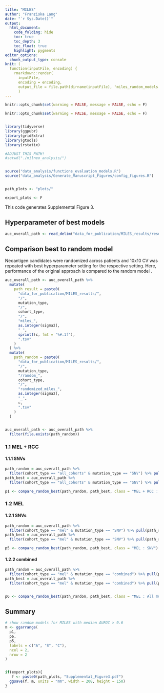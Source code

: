 ```yaml
---
title: "MILES"
author: "Franziska Lang"
date: "`r Sys.Date()`"
output: 
  html_document:
    code_folding: hide
    toc: true
    toc_depth: 3    
    toc_float: true
    highlight: pygments
editor_options: 
  chunk_output_type: console
knit: (
  function(inputFile, encoding) { 
    rmarkdown::render(
      inputFile, 
      encoding = encoding, 
      output_file = file.path(dirname(inputFile), "miles_random_models.html")) }
      )
---
```


```r
knitr::opts_chunk$set(warning = FALSE, message = FALSE, echo = F)

knitr::opts_chunk$set(warning = FALSE, message = FALSE, echo = F)


library(tidyverse)
library(ggpubr)
library(gridExtra)
library(gtools)
library(rstatix)

#ADJUST THIS PATH!
#setwd("./milneo_analysis/")


source("data_analysis/functions_evaluation_models.R")
source("data_analysis/Generate_Manuscript_Figures/config_figures.R")


path_plots <- "plots/"

export_plots <- F
```

This code generates Supplemental Figure 3. 

## Hyperparameter of best models 


```r

auc_overall_path <- read_delim("data_for_publication/MILES_results/results_summary_v1.tsv")

```


## Comparison best to random model 

Neoantigen candidates were randomized across patients and 10x10 CV was repeated with best hyperparameter setting for the respective setting. Here, performance of the original approach is compared to the random model . 



```r


auc_overall_path <- auc_overall_path %>% 
  mutate(
    path_result = paste0(
      "data_for_publication/MILES_results/",
      "/",
      mutation_type,
      "/",
      cohort_type,
      "/",
      "miles_",
      as.integer(sigma2),
      "_",
      sprintf(c, fmt = '%#.1f'),
      ".tsv"
    )
  ) %>% 
  mutate(
    path_random = paste0(
      "data_for_publication/MILES_results/",
      "/",
      mutation_type,
      "/random_",
      cohort_type,
      "/",
      "randomized_miles_",
      as.integer(sigma2),
      "_",
      c,
      ".tsv"
    )
  )
  

```


```r

auc_overall_path <- auc_overall_path %>%
  filter(file.exists(path_random))


```


### 1.1 MEL + RCC

#### 1.1.1 SNVs

```r

path_random = auc_overall_path %>% 
  filter(cohort_type == "all_cohorts" & mutation_type == "SNV") %>% pull(path_random)
path_best = auc_overall_path %>% 
  filter(cohort_type == "all_cohorts" & mutation_type == "SNV") %>% pull(path_result)

p1 <- compare_random_best(path_random, path_best, class = "MEL + RCC : SNV")

```




### 1.2 MEL

#### 1.2.1 SNVs

```r

path_random = auc_overall_path %>% 
  filter(cohort_type == "mel" & mutation_type == "SNV") %>% pull(path_random)
path_best = auc_overall_path %>% 
  filter(cohort_type == "mel" & mutation_type == "SNV") %>% pull(path_result)

p5 <- compare_random_best(path_random, path_best, class = "MEL : SNV")


```

#### 1.2.2 combined


```r

path_random = auc_overall_path %>% 
  filter(cohort_type == "mel" & mutation_type == "combined") %>% pull(path_random)
path_best = auc_overall_path %>% 
  filter(cohort_type == "mel" & mutation_type == "combined") %>% pull(path_result)


p6 <- compare_random_best(path_random, path_best, class = "MEL : All mutation types")

```



## Summary


```r

# show random models for MILES with median AUROC > 0.6
m <- ggarrange(
  p1,
  p6,
  p5,
  labels = c("A", "B", "C"),
  ncol = 2,
  nrow = 2
)  


if(export_plots){
   f <- paste0(path_plots, "Supplemental_Figure3.pdf")
  ggsave(f, m, units = "mm", width = 208, height = 150)
}


```
